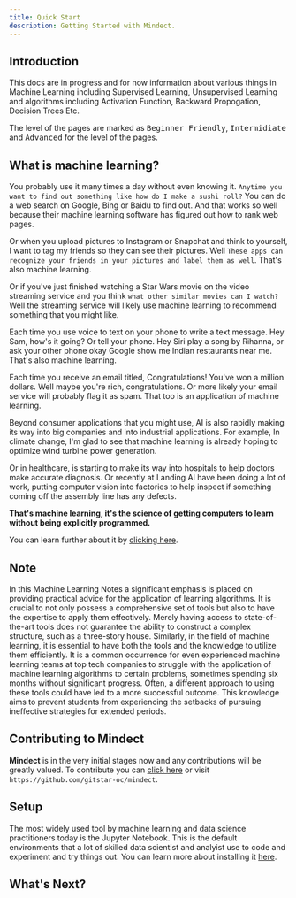```yaml
---
title: Quick Start 
description: Getting Started with Mindect.
---
```



## Introduction

This docs are in progress and for now information about various things in Machine Learning including Supervised Learning, Unsupervised Learning and algorithms including Activation Function, Backward Propogation, Decision Trees Etc.

The level of the pages are  marked as <kbd>Beginner Friendly</kbd>, <kbd>Intermidiate</kbd> and <kbd>Advanced</kbd> for the level of the pages.

## What is machine learning? 
You probably use it many times a day without even knowing it. `Anytime you want to find out something like how do I make a sushi roll?` You can do a web search on Google, Bing or Baidu to find out. And that works so well because their machine learning software has figured out how to rank web pages. 

Or when you upload pictures to Instagram or Snapchat and think to yourself, I want to tag my friends so they can see their pictures. Well `These apps can recognize your friends in your pictures and label them as well`. That's also machine learning. 

Or if you've just finished watching a Star Wars movie on the video streaming service and you think `what other similar movies can I watch?` Well the streaming service will likely use machine learning to recommend something that you might like. 

Each time you use voice to text on your phone to write a text message. 
Hey Sam, how's it going?  Or tell your phone. Hey Siri play a song by Rihanna, or ask your other phone okay Google show me Indian restaurants near me.
That's also machine learning.

Each time you receive an email titled, Congratulations! You've won a million dollars. Well maybe you're rich, congratulations. Or more likely your email service will probably flag it as spam. That too is an application of machine learning. 

Beyond consumer applications that you might use, AI is also rapidly making its way into big companies and into industrial applications. For example, In climate change, I'm glad to see that machine learning is already hoping to optimize wind turbine power generation. 

Or in healthcare, is starting to make its way into hospitals to help doctors make accurate diagnosis. Or recently at Landing AI have been doing a lot of work, putting computer vision into factories to help inspect if something coming off the assembly line has any defects. 

**That's machine learning, it's the science of getting computers to learn without being explicitly programmed.** 

You can learn further about it by [clicking here](/docs/introduction-to-machine-learning).

## Note

In this Machine Learning Notes a significant emphasis is placed on providing practical advice for the application of learning algorithms. It is crucial to not only possess a comprehensive set of tools but also to have the expertise to apply them effectively. Merely having access to state-of-the-art tools does not guarantee the ability to construct a complex structure, such as a three-story house. Similarly, in the field of machine learning, it is essential to have both the tools and the knowledge to utilize them efficiently. It is a common occurrence for even experienced machine learning teams at top tech companies to struggle with the application of machine learning algorithms to certain problems, sometimes spending six months without significant progress. Often, a different approach to using these tools could have led to a more successful outcome. This knowledge aims to prevent students from experiencing the setbacks of pursuing ineffective strategies for extended periods.


## Contributing to Mindect

**Mindect** is in the very initial stages now and any contributions will be greatly valued. To contribute you can [click here](https://github.com/gitstar-oc/mindect) or visit `https://github.com/gitstar-oc/mindect`. 

## Setup 

The most widely used tool by machine learning and data science practitioners today is the Jupyter Notebook. This is the default environments that a lot of skilled data scientist and analyist use to code and experiment and try things out. You can learn more about installing it [here](/docs/jupyter-notebook).


## What's Next? 
<Cards>
  <Card title="Start Learning about Machine Learning" href="/docs/introduction-to-machine-learning" />
  <Card title="Installing Jupyter Notebook" href="/docs/jupyter-notebook" />
</Cards>
